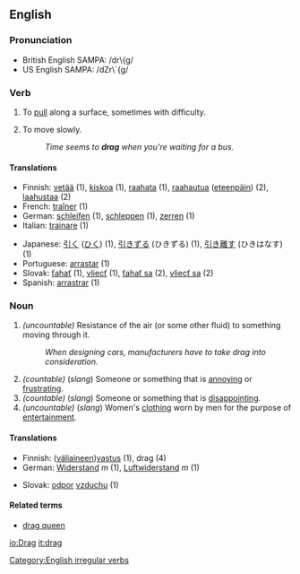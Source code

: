 ==English==

===Pronunciation===
*British English SAMPA: /dr\{g/
*US English SAMPA: /dZr\`{g/

===Verb===
[[Category:English irregular verbs]]
{{en-verb2|'''to drag'''|'''[[drags]]'''|'''[[dragged]] '''or, in some dialects,''' [[drug]]'''|'''[[dragged]] '''or, in some dialects,''' [[drug]]'''|'''[[dragging]]'''}}
#{{transitive}} To [[pull]] along a surface, sometimes with difficulty.
#{{intransitive}} To move slowly.
#:''Time seems to '''drag''' when you're waiting for a bus.''

====Translations====
{{top}}
*Finnish: [[vetää]] (1), [[kiskoa]] (1), [[raahata]] (1), [[raahautua]] ([[eteenpäin]]) (2), [[laahustaa]] (2)
*French: [[traîner]] (1)
*German: [[schleifen]] (1), [[schleppen]] (1), [[zerren]] (1)
*Italian: [[trainare]] (1)
{{mid}}
*Japanese: [[引く]] ([[ひく]]) (1), [[引きずる]] (ひきずる) (1), [[引き離す]] (ひきはなす) (1)
*Portuguese: [[arrastar]] (1)
*Slovak: [[ťahať]] (1), [[vliecť]] (1), [[ťahať sa]] (2), [[vliecť sa]] (2)
*Spanish: [[arrastrar]] (1)
{{bottom}}

===Noun===
{{en-noun|drag|drags}}

#''(uncountable)'' Resistance of the air (or some other fluid) to something moving through it.
#:''When designing cars, manufacturers have to take drag into consideration.''
#''(countable)'' (''slang'') Someone or something that is [[annoying]] or [[frustrating]].
#''(countable)'' (''slang'') Someone or something that is [[disappointing]].
#''(uncountable)'' (''slang'') Women's [[clothing]] worn by men for the purpose of [[entertainment]].

====Translations====
{{top}}
*Finnish: ([[väliaine|väliaineen]])[[vastus]] (1), drag (4)
*German: [[Widerstand]] ''m'' (1), [[Luftwiderstand]] ''m'' (1)
{{mid}}
*Slovak: [[odpor]] [[vzduch|vzduchu]] {{m}} (1)
{{bottom}}

====Related terms====
*[[drag queen]]

[[io:Drag]]
[[it:drag]]